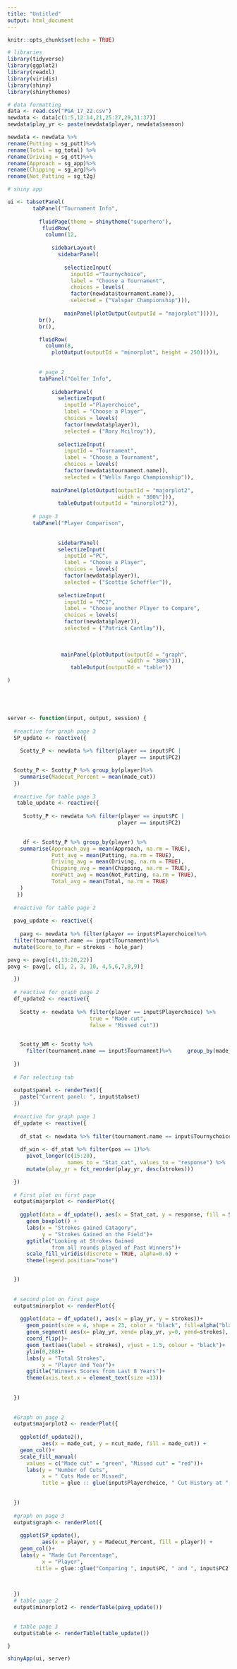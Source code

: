 ```yaml
---
title: "Untitled"
output: html_document
---
```


```r
knitr::opts_chunk$set(echo = TRUE)
```

```r
# libraries
library(tidyverse)
library(ggplot2)
library(readxl)
library(viridis)
library(shiny)
library(shinythemes)
```


```r
# data formatting
data <- read.csv("PGA_17_22.csv")
newdata <- data[c(1:5,12:14,21,25:27,29,31:37)]
newdata$play_yr <- paste(newdata$player, newdata$season)

newdata <- newdata %>%
rename(Putting = sg_putt)%>%
rename(Total = sg_total) %>%
rename(Driving = sg_ott)%>%
rename(Approach = sg_app)%>%
rename(Chipping = sg_arg)%>%
rename(Not_Putting = sg_t2g)

```


```r
# shiny app

ui <- tabsetPanel(
        tabPanel("Tournament Info",
                 
          fluidPage(theme = shinytheme("superhero"),
           fluidRow(
            column(12,
                   
              sidebarLayout(
                sidebarPanel(
                
                  selectizeInput(
                    inputId ="Tournychoice",
                    label = "Choose a Tournament",
                    choices = levels(
                    factor(newdata$tournament.name)),
                    selected = ("Valspar Championship"))),
              
                  mainPanel(plotOutput(outputId = "majorplot"))))),
          br(),
          br(),

          fluidRow(
            column(8,
              plotOutput(outputId = "minorplot", height = 250))))),
        
        
          # page 2
          tabPanel("Golfer Info",
          
              sidebarPanel(
                selectizeInput(
                  inputId ="Playerchoice",
                  label = "Choose a Player",
                  choices = levels(
                  factor(newdata$player)),
                  selected = ("Rory Mcilroy")),
                
                selectizeInput(
                  inputId = "Tournament",
                  label = "Choose a Tournament",
                  choices = levels(
                  factor(newdata$tournament.name)),
                  selected = ("Wells Fargo Championship")),
              
              mainPanel(plotOutput(outputId = "majorplot2", 
                                   width = "300%"))),
                tableOutput(outputId = "minorplot2")),
        
        # page 3
        tabPanel("Player Comparison",
                 
                
                sidebarPanel(
                selectizeInput(
                  inputId ="PC",
                  label = "Choose a Player",
                  choices = levels(
                  factor(newdata$player)),
                  selected = ("Scottie Scheffler")),
                
                selectizeInput(
                  inputId = "PC2",
                  label = "Choose another Player to Compare",
                  choices = levels(
                  factor(newdata$player)),
                  selected = ("Patrick Cantlay")),
                
                  
                
                 mainPanel(plotOutput(outputId = "graph", 
                                      width = "300%"))),
                    tableOutput(outputId = "table"))

)
  




server <- function(input, output, session) {
  
  #reactive for graph page 3
  SP_update <- reactive({
    
    Scotty_P <- newdata %>% filter(player == input$PC |
                                   player == input$PC2)

  Scotty_P <- Scotty_P %>% group_by(player)%>% 
    summarise(Madecut_Percent = mean(made_cut))
  })
  
  #reactive for table page 3
   table_update <- reactive({
     
     Scotty_P <- newdata %>% filter(player == input$PC |
                                   player == input$PC2)

     
     df <- Scotty_P %>% group_by(player) %>%
    summarise(Approach_avg = mean(Approach, na.rm = TRUE),
              Putt_avg = mean(Putting, na.rm = TRUE),
              Driving_avg = mean(Driving, na.rm = TRUE),
              Chipping_avg = mean(Chipping, na.rm = TRUE),
              nonPutt_avg = mean(Not_Putting, na.rm = TRUE),
              Total_avg = mean(Total, na.rm = TRUE)
    )
   })
  
  #reactive for table page 2
  
  pavg_update <- reactive({
    
    pavg <- newdata %>% filter(player == input$Playerchoice)%>%
  filter(tournament.name == input$Tournament)%>%
  mutate(Score_to_Par = strokes - hole_par)

pavg <- pavg[c(1,13:20,22)]
pavg <- pavg[, c(1, 2, 3, 10, 4,5,6,7,8,9)]

  })
  
  # reactive for graph page 2
  df_update2 <- reactive({
    
    Scotty <- newdata %>% filter(player == input$Playerchoice) %>%                mutate(made_cut = if_else(made_cut == 1,
                          true = "Made cut",
                          false = "Missed cut"))
    

    Scotty_WM <- Scotty %>% 
      filter(tournament.name == input$Tournament)%>%     group_by(made_cut)%>%summarise(ncut_made = n())
    
  })
  
  # For selecting tab
  
  output$panel <- renderText({
    paste("Current panel: ", input$tabset)
  })
  
  #reactive for graph page 1
  df_update <- reactive({
    
    df_stat <- newdata %>% filter(tournament.name == input$Tournychoice) 
    
    df_win <- df_stat %>% filter(pos == 1)%>%
      pivot_longer(c(15:20), 
                   names_to = "Stat_cat", values_to = "response") %>%
      mutate(play_yr = fct_reorder(play_yr, desc(strokes))) 

  })
  
  # First plot on first page
  output$majorplot <- renderPlot({
    
    ggplot(data = df_update(), aes(x = Stat_cat, y = response, fill = Stat_cat)) +
      geom_boxplot() +
      labs(x = "Strokes gained Catagory", 
           y = "Strokes Gained on the Field")+
      ggtitle("Looking at Strokes Gained
              from all rounds played of Past Winners")+
      scale_fill_viridis(discrete = TRUE, alpha=0.6) +
      theme(legend.position="none")


  })
  
  
  # second plot on first page
  output$minorplot <- renderPlot({
    
    ggplot(data = df_update(), aes(x = play_yr, y = strokes))+
      geom_point(size = 4, shape = 23, color = "black", fill=alpha("black", 0.3)) + 
      geom_segment( aes(x= play_yr, xend= play_yr, y=0, yend=strokes), size = 2, color = "red")+
      coord_flip()+
      geom_text(aes(label = strokes), vjust = 1.5, colour = "black")+
      ylim(0,288)+
      labs(y = "Total Strokes", 
           x = "Player and Year")+
      ggtitle("Winners Scores from Last 8 Years")+
      theme(axis.text.x = element_text(size =13))
    
    
  })
  
  
  #Graph on page 2
  output$majorplot2 <- renderPlot({
    
    ggplot(df_update2(), 
           aes(x = made_cut, y = ncut_made, fill = made_cut)) +
    geom_col()+
    scale_fill_manual(
      values = c("Made cut" = "green", "Missed cut" = "red"))+
      labs(y = "Number of Cuts",
           x = " Cuts Made or Missed",
           title = glue :: glue(input$Playerchoice, " Cut History at ", input$Tournament))
     
    
  })
  
  #graph on page 3
  output$graph <- renderPlot({
    
    ggplot(SP_update(), 
           aes(x = player, y = Madecut_Percent, fill = player)) +
    geom_col()+
    labs(y = "Made Cut Percentage", 
           x = "Player",
         title = glue::glue("Comparing ", input$PC, " and ", input$PC2 , " Made Cut %"))
      
    

  })
  # table page 2
  output$minorplot2 <- renderTable(pavg_update())
  

  # table page 3
  output$table <- renderTable(table_update())

}

shinyApp(ui, server)
```

